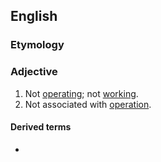 {{also|non-operational}}
==English==

===Etymology===
{{prefix|en|non|operational}}

===Adjective===
{{en-adj|-}}

# Not [[operating]]; not [[work]]ing.
# Not associated with [[operation]]. {{rfex|lang=en}}

====Derived terms====
* {{l|en|nonoperationally}}